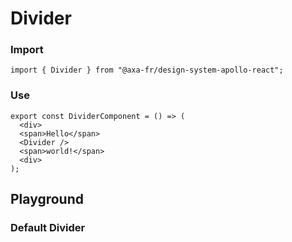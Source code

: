 
<Meta of={DividerStories} name="Divider" />

# Divider

### Import

```tsx
import { Divider } from "@axa-fr/design-system-apollo-react";
```

### Use

```tsx
export const DividerComponent = () => (
  <div>
  <span>Hello</span>
  <Divider />
  <span>world!</span>
  <div>
);
```

## Playground

### Default Divider

<Canvas of={DividerStories.Default} />

<Controls of={DividerStories.Default} />
